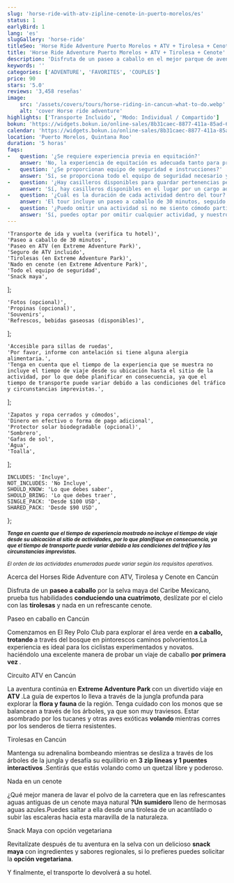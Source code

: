 ```yaml
---
slug: 'horse-ride-with-atv-zipline-cenote-in-puerto-morelos/es'
status: 1
earlyBird: 1
lang: 'es'
slugGallery: 'horse-ride'
titleSeo: 'Horse Ride Adventure Puerto Morelos + ATV + Tirolesa + Cenote'
title: 'Horse Ride Adventure Puerto Morelos + ATV + Tirolesa + Cenote'
description: 'Disfruta de un paseo a caballo en el mejor parque de aventuras en Cancún + paseo en ATV, tirolesas y nado en un hermoso cenote natural.'
keywords: ''
categories: ['ADVENTURE', 'FAVORITES', 'COUPLES']
price: 90
stars: '5.0'
reviews: '3,458 reseñas'
image:
    src: '/assets/covers/tours/horse-riding-in-cancun-what-to-do.webp'
    alt: 'cover Horse ride adventure'
highlights: ['Transporte Incluido', 'Modo: Individual / Compartido']
bokun: 'https://widgets.bokun.io/online-sales/8b31caec-8877-411a-85ad-682828170619/experience/670328?partialView=1'
calendar: 'https://widgets.bokun.io/online-sales/8b31caec-8877-411a-85ad-682828170619/experience-calendar/670328'
location: 'Puerto Morelos, Quintana Roo'
duration: '5 horas'
faqs:
-   question: '¿Se requiere experiencia previa en equitación?'
    answer: 'No, la experiencia de equitación es adecuada tanto para principiantes como para jinetes experimentados.'
-   question: '¿Se proporcionan equipo de seguridad e instrucciones?'
    answer: 'Sí, se proporciona todo el equipo de seguridad necesario y se dan instrucciones de seguridad antes de cada actividad.'
-   question: '¿Hay casilleros disponibles para guardar pertenencias personales durante las actividades?'
    answer: 'Sí, hay casilleros disponibles en el lugar por un cargo adicional para guardar de forma segura tus pertenencias personales durante las actividades.'
-   question: '¿Cuál es la duración de cada actividad dentro del tour?'
    answer: 'El tour incluye un paseo a caballo de 30 minutos, seguido de un paseo en ATV, tirolesas y un nado en cenote.'
-   question: '¿Puedo omitir una actividad si no me siento cómodo participando?'
    answer: 'Sí, puedes optar por omitir cualquier actividad, y nuestro equipo te ayudará con arreglos alternativos mientras el grupo continúa.'
---
```



    'Transporte de ida y vuelta (verifica tu hotel)',
    'Paseo a caballo de 30 minutos',
    'Paseo en ATV (en Extreme Adventure Park)',
    'Seguro de ATV incluido',
    'Tirolesas (en Extreme Adventure Park)',
    'Nado en cenote (en Extreme Adventure Park)',
    'Todo el equipo de seguridad',
    'Snack maya',
];

    'Fotos (opcional)',
    'Propinas (opcional)',
    'Souvenirs',
    'Refrescos, bebidas gaseosas (disponibles)',
];

    'Accesible para sillas de ruedas',
    'Por favor, informe con antelación si tiene alguna alergia alimentaria.',
    'Tenga en cuenta que el tiempo de la experiencia que se muestra no incluye el tiempo de viaje desde su ubicación hasta el sitio de la actividad, por lo que debe planificar en consecuencia, ya que el tiempo de transporte puede variar debido a las condiciones del tráfico y circunstancias imprevistas.',
];

    'Zapatos y ropa cerrados y cómodos',
    'Dinero en efectivo o forma de pago adicional',
    'Protector solar biodegradable (opcional)',
    'Sombrero',
    'Gafas de sol',
    'Agua',
    'Toalla',
];

    INCLUDES: 'Incluye',
    NOT_INCLUDES: 'No Incluye',
    SHOULD_KNOW: 'Lo que debes saber',
    SHOULD_BRING: 'Lo que debes traer',
    SINGLE_PACK: 'Desde $100 USD',
    SHARED_PACK: 'Desde $90 USD',
};

<Inclusions includes={includes} notIncludes={notIncludes} i18n={i18n} />

<TagP><small><strong><em>Tenga en cuenta que el tiempo de experiencia mostrado no incluye el tiempo de viaje desde su ubicación al sitio de actividades, por lo que planifique en consecuencia, ya que el tiempo de transporte puede variar debido a las condiciones del tráfico y las circunstancias imprevistas. </em></strong></small></TagP>

<TagP><small><em>El orden de las actividades enumeradas puede variar según los requisitos operativos.</em></small></TagP>

<TagH2>Acerca del Horses Ride Adventure con ATV, Tirolesa y Cenote en Cancún</TagH2>

<TagP> Disfruta de un <strong>paseo a caballo</strong> por la selva maya del Caribe Mexicano, prueba tus habilidades <strong>conduciendo una cuatrimoto</strong>, deslízate por el cielo con las <strong>tirolesas</strong> y nada en un refrescante cenote.</TagP>

<AtvModePackage i18n={i18n} />

<TagH3>Paseo en caballo en Cancún</TagH3>

<TagP>Comenzamos en El Rey Polo Club para explorar el área verde en <strong> a caballo, trotando </strong> a través del bosque en pintorescos caminos polvorientos.La experiencia es ideal para los ciclistas experimentados y novatos. haciéndolo una excelente manera de probar un viaje de caballo <strong> por primera vez </strong>.</TagP>

<TagH3>Circuito ATV en Cancún</TagH3>

<TagP>La aventura continúa en <strong> Extreme Adventure Park </strong> con un divertido viaje en<strong> ATV </strong>.La guía de expertos lo lleva a través de la jungla profunda para explorar la <strong> flora y fauna </strong> de la región. Tenga cuidado con los monos que se balancean a través de los árboles, ya que son muy traviesos. Estar asombrado por los tucanes y otras aves exóticas <strong> volando </strong> mientras corres por los senderos de tierra resistentes.</TagP>

<TagH3>Tirolesas en Cancún</TagH3>

<TagP>Mantenga su adrenalina bombeando mientras se desliza a través de los árboles de la jungla y desafía su equilibrio en <strong> 3 zip líneas y 1 puentes interactivos </strong>.Sentirás que estás volando como un quetzal libre y poderoso.</TagP>

<TagH3>Nada en un cenote</TagH3>

<TagP>¿Qué mejor manera de lavar el polvo de la carretera que en las refrescantes aguas antiguas de un cenote maya natural <strong>?Un sumidero </strong> lleno de hermosas aguas azules.Puedes saltar a ella desde una tirolesa de un acantilado o subir las escaleras hacia esta maravilla de la naturaleza. </TagP>

<TagH3>Snack Maya con opción vegetariana</TagH3>

<TagP>Revitalízate después de tu aventura en la selva con un delicioso <strong>snack maya</strong> con ingredientes y sabores regionales, si lo prefieres puedes solicitar la <strong>opción vegetariana</strong>.</TagP>

<TagP>Y finalmente, el transporte lo devolverá a su hotel.</TagP>

<WhatYouShould shouldKnow={shouldKnow} shouldBring={shouldBring} i18n={i18n} />